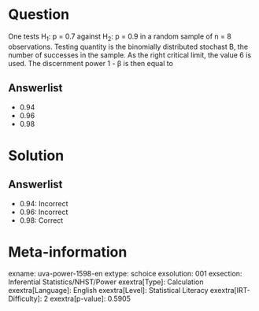 Question
========

One tests H~1~: p = 0.7 against H~2~: p = 0.9 in a random sample of n = 8 observations. Testing quantity is the binomially distributed stochast B, the number of successes in the sample. As the right critical limit, the value 6 is used. The discernment power 1 - β is then equal to

Answerlist
----------

* 0.94
* 0.96
* 0.98

Solution
========

Answerlist
----------

* 0.94: Incorrect
* 0.96: Incorrect
* 0.98: Correct

Meta-information
================
exname: uva-power-1598-en
extype: schoice
exsolution: 001
exsection: Inferential Statistics/NHST/Power
exextra[Type]: Calculation
exextra[Language]: English
exextra[Level]: Statistical Literacy
exextra[IRT-Difficulty]: 2
exextra[p-value]: 0.5905
